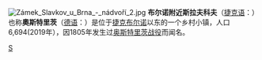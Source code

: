 [[File:Zámek_Slavkov_u_Brna_-_nádvoří_2.jpg|thumb]]
{{noteTA
|G1=奥地利地名
}}
'''布尔诺附近斯拉夫科夫'''（[[捷克语|捷克语]]：'''{{lang|cs|Slavkov u Brna}}'''）也称'''奧斯特里茨'''（[[德语|德语]]：'''{{lang|de|Austerlitz}}'''）是位于[[捷克|捷克]][[布尔诺|布尔诺]]以东的一个乡村小镇，人口6,694(2019年），因1805年发生过[[奥斯特里茨战役|奥斯特里茨战役]]而闻名。

{{coord|display=title}}
{{czechRepublic-geo-stub}}
{{normdaten}}
[[Category:捷克城市|S]]